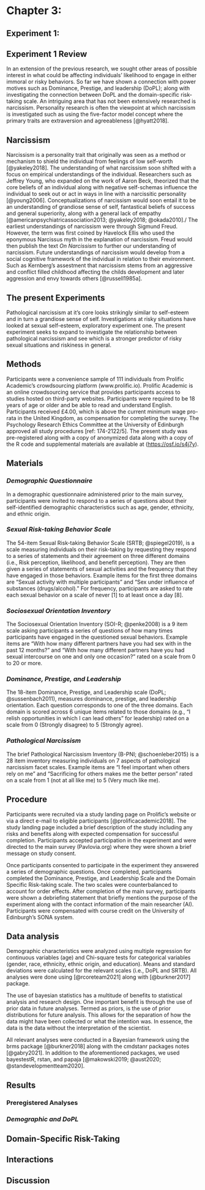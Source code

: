 # Chapter 3:  
## Experiment 1:
## Experiment 1 Review

In an extension of the previous research, we sought other areas of possible interest in what could be affecting individuals' likelihood to engage in either immoral or risky behaviors. So far we have shown a connection with power motives such as Dominance, Prestige, and leadership (DoPL); along with investigating the connection between DoPL and the domain-specific risk-taking scale. An intriguing area that has not been extensively researched is narcissism. Personality research is often the viewpoint at which narcissism is investigated such as using the five-factor model concept where the primary traits are extraversion and agreeableness [@hyatt2018].


## Narcissism

Narcissism is a personality trait that originally was seen as a method or mechanism to shield the individual from feelings of low self-worth [@yakeley2018]. The understanding of what narcissism soon shifted with a focus on empirical understandings of the individual. Researchers such as Jeffrey Young, who expanded on the work of Aaron Beck, theorized that the core beliefs of an individual along with negative self-schemas influence the individual to seek out or act in ways in line with a narcissitic personality [@young2006]. Conceptualizations of narcissism would soon entail it to be an understanding of grandiose sense of self, fantastical beliefs of success and general superiority, along with a general lack of empathy [@americanpsychiatricassociation2013; @yakeley2018; @okada2010]./
The earliest understandings of narcissism were through Sigmund Freud. However, the term was first coined by Havelock Ellis who used the eponymous Narcissus myth in the explanation of narcissism. Freud would then publish the text *On Narcissism* to further our understanding of narcissism. Future understandings of narcissism would develop from a social cognitive framework of the indvidual in relation to their environment. Such as Kernberg's assestment that narcissism stems from an aggressive and conflict filled childhood affecting the childs development and later aggression and envy towards others [@russell1985a].

## The present Experiments

Pathological narcissism at it's core looks strikingly similar to self-esteem and in turn a grandiose sense of self. Investigations at risky situations have looked at sexual self-esteem, exploratory experiment one. The present experiment seeks to expand to investigate the relationship between pathological narcissism and see which is a stronger predictor of risky sexual situations and riskiness in general.

## Methods

Participants were a convenience sample of 111 individuals from Prolific Academic's crowdsourcing platform (www.prolific.io). Prolific Academic is an online crowdsourcing service that provides participants access to studies hosted on third-party websites. Participants were required to be 18 years of age or older and be able to read and understand English. Participants received £4.00, which is above the current minimum wage pro-rata in the United Kingdom, as compensation for completing the survey. The Psychology Research Ethics Committee at the University of Edinburgh approved all study procedures [ref: 174-2122/5]. The present study was pre-registered along with a copy of anonymized data along with a copy of the R code and supplemental materials are available at ([https://osf.io/s4j7y](https://osf.io/s4j7y)).

## Materials

### *Demographic Questionnaire*

In a demographic questionnaire administered prior to the main survey, participants were invited to respond to a series of questions about their self-identified demographic characteristics such as age, gender, ethnicity, and ethnic origin.

### *Sexual Risk-taking Behavior Scale*

The 54-item Sexual Risk-taking Behavior Scale (SRTB; @spiegel2019), is a scale measuring individuals on their risk-taking by requesting they respond to a series of statements and their agreement on three different domains (i.e., Risk perception, likelihood, and benefit perception). They are then given a series of statements of sexual activities and the frequency that they have engaged in those behaviors. Example items for the first three domains are "Sexual activity with multiple participants" and "Sex under influence of substances (drugs/alcohol)." For frequency, participants are asked to rate each sexual behavior on a scale of never [1] to at least once a day [8]. 

### *Sociosexual Orientation Inventory*

The Sociosexual Orientation Inventory (SOI-R; @penke2008) is a 9 item scale asking participants a series of questions of how many times participants have engaged in the questioned sexual behaviors. Example items are "With how many different partners have you had sex with in the past 12 months?" and "With how many different partners have you had sexual intercourse on one and only one occasion?" rated on a scale from 0 to 20 or more. 

### *Dominance, Prestige, and Leadership*

The 18-item Dominance, Prestige, and Leadership scale (DoPL; @sussenbach2011), measures dominance, prestige, and leadership orientation. Each question corresponds to one of the three domains. Each domain is scored across 6 unique items related to those domains (e.g., "I relish opportunities in which I can lead others" for leadership) rated on a scale from 0 (Strongly disagree) to 5 (Strongly agree). 

### *Pathological Narcissism*

The brief Pathological Narcissism Inventory (B-PNI; @schoenleber2015) is a 28 item inventory measuring individuals on 7 aspects of pathological narcissism facet scales. Example items are "I feel important when others rely on me" and "Sacrificing for others makes me the better person" rated on a scale from 1 (not at all like me) to 5 (Very much like me).

## Procedure

Participants were recruited via a study landing page on Prolific's website or via a direct e-mail to eligible participants [@prolificacademic2018]. The study landing page included a brief description of the study including any risks and benefits along with expected compensation for successful completion. Participants accepted participation in the experiment and were directed to the main survey (Pavlovia.org) where they were shown a brief message on study consent.

Once participants consented to participate in the experiment they answered a series of demographic questions. Once completed, participants completed the Dominance, Prestige, and Leadership Scale and the Domain Specific Risk-taking scale. The two scales were counterbalanced to account for order effects. After completion of the main survey, participants were shown a debriefing statement that briefly mentions the purpose of the experiment along with the contact information of the main researcher (AI). Participants were compensated with course credit on the University of Edinburgh's SONA system.

## Data analysis

Demographic characteristics were analyzed using multiple regression for continuous variables (age) and Chi-square tests for categorical variables (gender, race, ethnicity, ethnic origin, and education). Means and standard deviations were calculated for the relevant scales (i.e., DoPL and SRTB). All analyses were done using [@rcoreteam2021] along with [@burkner2017] package.

The use of bayesian statistics has a multitude of benefits to statistical analysis and research design. One important benefit is through the use of prior data in future analyses. Termed as priors, is the use of prior distributions for future analysis. This allows for the separation of how the data might have been collected or what the intention was. In essence, the data is the data without the interpretation of the scientist. 

All relevant analyses were conducted in a Bayesian framework using the brms package [@burkner2018] along with the cmdstanr packages notes [@gabry2021]. In addition to the aforementioned packages, we used bayestestR, rstan, and papaja [@makowski2019; @aust2020; @standevelopmentteam2020]. 

## Results


### Preregistered Analyses


### *Demographic and DoPL*

## Domain-Specific Risk-Taking



## Interactions  



## Discussion